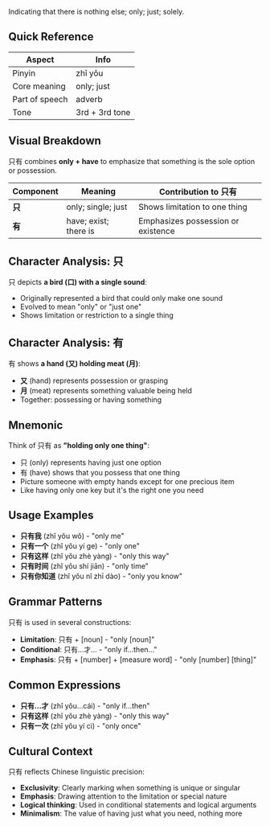 Indicating that there is nothing else; only; just; solely.

## Quick Reference

| Aspect         | Info                 |
| -------------- | -------------------- |
| Pinyin         | zhǐ yǒu              |
| Core meaning   | only; just           |
| Part of speech | adverb               |
| Tone           | 3rd + 3rd tone       |

## Visual Breakdown

只有 combines **only + have** to emphasize that something is the sole option or possession.

| Component | Meaning                    | Contribution to 只有                      |
| --------- | -------------------------- | ---------------------------------------- |
| **只**    | only; single; just         | Shows limitation to one thing            |
| **有**    | have; exist; there is      | Emphasizes possession or existence       |

## Character Analysis: 只

只 depicts **a bird (口) with a single sound**:

- Originally represented a bird that could only make one sound
- Evolved to mean "only" or "just one"
- Shows limitation or restriction to a single thing

## Character Analysis: 有

有 shows **a hand (又) holding meat (月)**:

- **又** (hand) represents possession or grasping
- **月** (meat) represents something valuable being held
- Together: possessing or having something

## Mnemonic

Think of 只有 as **"holding only one thing"**:

- 只 (only) represents having just one option
- 有 (have) shows that you possess that one thing
- Picture someone with empty hands except for one precious item
- Like having only one key but it's the right one you need

## Usage Examples

- **只有我** (zhǐ yǒu wǒ) - "only me"
- **只有一个** (zhǐ yǒu yí ge) - "only one"
- **只有这样** (zhǐ yǒu zhè yàng) - "only this way"
- **只有时间** (zhǐ yǒu shí jiān) - "only time"
- **只有你知道** (zhǐ yǒu nǐ zhī dào) - "only you know"

## Grammar Patterns

只有 is used in several constructions:

- **Limitation**: 只有 + [noun] - "only [noun]"
- **Conditional**: 只有...才... - "only if...then..."
- **Emphasis**: 只有 + [number] + [measure word] - "only [number] [thing]"

## Common Expressions

- **只有...才** (zhǐ yǒu...cái) - "only if...then"
- **只有这样** (zhǐ yǒu zhè yàng) - "only this way"
- **只有一次** (zhǐ yǒu yí cì) - "only once"

## Cultural Context

只有 reflects Chinese linguistic precision:

- **Exclusivity**: Clearly marking when something is unique or singular
- **Emphasis**: Drawing attention to the limitation or special nature
- **Logical thinking**: Used in conditional statements and logical arguments
- **Minimalism**: The value of having just what you need, nothing more
